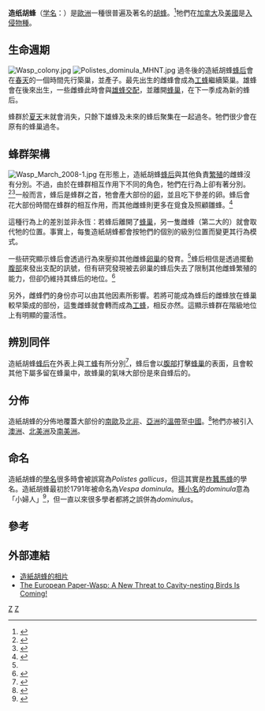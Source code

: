 {{Speciesbox
| taxon = Polistes dominula
| image = Wasp March 2008-3.jpg
| binomial_authority = ([[Johann_Ludwig_Christ|Christ]], 1791)
| synonyms = 
* ''P. gallicus''
* ''P. dominulus''
}}

'''造纸胡蜂'''（[[学名|学名]]：''{{lang|la|Polistes dominula}}''）是[[歐洲|歐洲]]一種很普遍及著名的[[胡蜂|胡蜂]]。<ref>{{cite book|title=Guide to Colorado Insects|last=Cranshaw|first=Whitney|coauthor=Boris Kondratieff|publisher=Big Earth Publishing|year=2006|isbn=1565795210|page=77}}</ref>牠們在[[加拿大|加拿大]]及[[美國|美國]]是[[入侵物種|入侵物種]]。

== 生命週期 ==
[[File:Wasp_colony.jpg|thumb]]
[[File:Polistes_dominula_MHNT.jpg|thumb]]
過冬後的造紙胡蜂[[蜂后|蜂后]]會在[[春天|春天]]的一個時間先行築巢，並產子。最先出生的雌蜂會成為[[工蜂|工蜂]]繼續築巢。雄蜂會在後來出生，一些雌蜂此時會與[[雄蜂|雄蜂]][[交配|交配]]，並離開[[蜂巢|蜂巢]]，在下一季成為新的蜂后。

蜂群於[[夏季|夏天]]末就會消失，只餘下雄蜂及未來的蜂后聚集在一起過冬。牠們很少會在原有的蜂巢過冬。

== 蜂群架構 ==
[[File:Wasp_March_2008-1.jpg|thumb]]
在形態上，造紙胡蜂[[蜂后|蜂后]]與其他負責[[繁殖|繁殖]]的雌蜂沒有分別。不過，由於在蜂群相互作用下不同的角色，牠們在行為上卻有著分別。<ref>{{Cite journal|title=The Dynamics of Colony Organization in the Primitively Eusocial Wasp Polistes dominulus Christ|url=https://onlinelibrary.wiley.com/doi/10.1111/j.1439-0310.1992.tb00862.x|last=Theraulaz|first=Guy|last2=Gervet|first2=Jacques|date=2010-04-26|journal=Ethology|issue=3|doi=10.1111/j.1439-0310.1992.tb00862.x|volume=91|pages=177–202|language=en|last3=Thon|first3=Bernard|last4=Pratte|first4=Michel|last5=Semenoff-Tian-Chanski|first5=Sophie|access-date=2021-10-23|archive-date=2021-10-26|archive-url=https://web.archive.org/web/20211026183734/https://onlinelibrary.wiley.com/doi/10.1111/j.1439-0310.1992.tb00862.x|dead-url=no}}</ref><ref name="pardi">{{cite journal|author=Pardi|year=1993|title=from table compiled in Ito Y.: "Behaviour and Social Evolution of Wasps: The Communal Aggregation Hypothesis"|pages=46}}</ref>一般而言，蜂后是蜂群之首，牠會產大部份的[[卵|卵]]，並且吃下參差的卵。蜂后會花大部份時間在蜂群的相互作用，而其他雌蜂則更多在覓食及照顧雛蜂。<ref>{{cite journal|title=Effects of removal of alpha individuals from a ''Polistes dominulus'' Christ. Wasp society: Changes in behavioural patterns resulting from hierarchical changes|author=Theraulaz G., Pratte M. & Gervet J.|journal=Insectes Sociaux|year=1989|volume=5|pages=169-179}}</ref>

這種行為上的差別並非永恆：若蜂后離開了[[蜂巢|蜂巢]]，另一隻雌蜂（第二大的）就會取代牠的位置。事實上，每隻造紙胡蜂都會按牠們的個別的級別位置而變更其行為模式。

一些研究顯示蜂后會透過行為來壓抑其他雌蜂[[卵巢|卵巢]]的發育。<ref name="pardi" />蜂后相信是透過擺動[[腹部|腹部]]來發出支配的訊號，但有研究發現被去卵巢的蜂后失去了限制其他雌蜂繁殖的能力，但卻仍維持其蜂后的地位。<ref name="roseler1989">{{Cite journal|title=Dominance of ovariectomized foundresses of the paper wasp,Polistes gallicus|url=http://link.springer.com/10.1007/BF02226305|last=Röseler|first=P. -F.|last2=Röseler|first2=I.|date=1989-09|journal=Insectes Sociaux|issue=3|doi=10.1007/BF02226305|volume=36|pages=219–234|language=en|issn=0020-1812}}</ref>

另外，雌蜂們的身份亦可以由其他因素所影響。若將可能成為蜂后的雌蜂放在蜂巢較早築成的部份，這隻雌蜂就會轉而成為[[工蜂|工蜂]]，相反亦然。這顯示蜂群在階級地位上有明顯的靈活性。

== 辨別同伴 ==
造紙胡蜂[[蜂后|蜂后]]在外表上與[[工蜂|工蜂]]有所分別<ref>{{Cite journal|title=Cuticular hydrocarbons, social organization and ovarian development in a polistine wasp: Polistes dominulus christ|url=https://linkinghub.elsevier.com/retrieve/pii/030504919190272F|last=Bonavita-Cougourdan|first=Annie|last2=Theraulaz|first2=Guy|date=1991-01|journal=Comparative Biochemistry and Physiology Part B: Comparative Biochemistry|issue=4|doi=10.1016/0305-0491(91)90272-F|volume=100|pages=667–680|language=en|last3=Bagnères|first3=Anne-Geneviève|last4=Roux|first4=Maurice|last5=Pratte|first5=Michel|last6=Provost|first6=Eric|last7=Clément|first7=Jean-Luc|access-date=2021-10-23|archive-date=2022-03-22|archive-url=https://web.archive.org/web/20220322225945/https://linkinghub.elsevier.com/retrieve/pii/030504919190272F|dead-url=no}}</ref>，蜂后會以[[腹部|腹部]]打擊[[蜂巢|蜂巢]]的表面，且會較其他下屬多留在蜂巢中，故蜂巢的氣味大部份是來自蜂后的。

== 分佈 ==
造紙胡蜂的分佈地覆蓋大部份的[[南歐|南歐]]及[[北非|北非]]、[[亞洲|亞洲]]的[[溫帶|溫帶]]至[[中國|中國]]。<ref>{{cite web|title=Distributional checklist of the species of the genus ''Polistes'' (Hymenoptera: Vespidae; Polistinae, Polistini)|url=http://www.ipc.ibaraki.ac.jp/~jkrte/wasp/polistes/Polistes.htm|accessdate=2009-02-09|author=James M. Carpenter|archiveurl=https://web.archive.org/web/20090710131558/http://www.ipc.ibaraki.ac.jp/~jkrte/wasp/polistes/Polistes.htm|archivedate=2009-07-10|deadurl=yes}}</ref>牠們亦被引入[[澳洲|澳洲]]、[[北美洲|北美洲]]及[[南美洲|南美洲]]。

== 命名 ==
造紙胡蜂的[[學名|學名]]很多時會被誤寫為''Polistes gallicus''，但這其實是[[柞蠶馬蜂|柞蠶馬蜂]]的學名。造紙胡蜂最初於1791年被命名為''Vespa dominula''。[[種小名|種小名]]的''dominula''意為「小婦人」<ref>{{cite book|author=Brown, R.W.|year=1954|title=Composition of Scientific Words|publisher=G.W. King Printing, Washington, D.C.|pages=882 pp|isbn=1560988487}}</ref>，但一直以來很多學者都將之誤併為''dominulus''。

== 參考 ==
{{reflist}}

== 外部連結 ==
{{commons|Polistes dominulus}}
{{wikispecies}}
* [http://www.cirrusimage.com/Bees_wasp_polistes.htm 造紙胡蜂的相片] {{Wayback|url=http://www.cirrusimage.com/Bees_wasp_polistes.htm |date=20210309191803 }}
* [https://web.archive.org/web/20090728143802/http://bluebird.htmlplanet.com/paperwasp.htm The European Paper-Wasp: A New Threat to Cavity-nesting Birds Is Coming!]

{{Taxonbar}}
[[Category:馬蜂屬|Z]]
[[Category:1791年描述的昆虫|Z]]